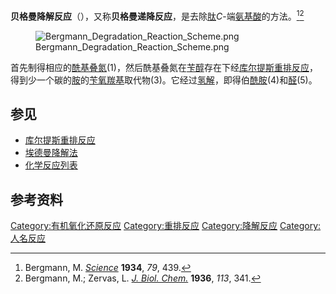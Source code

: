 '''贝格曼降解反应'''（{{lang-de|Bergmann-Abbau}}），又称'''贝格曼递降反应'''，是去除[[肽|肽]]''C''-端[[氨基酸|氨基酸]]的方法。<ref>Bergmann, M. ''[[Science|Science]]'' '''1934''', ''79'', 439.</ref><ref>Bergmann, M.; Zervas, L. ''[[J._Biol._Chem.|J. Biol. Chem.]]'' '''1936''', ''113'', 341.</ref>

[[File:Bergmann_Degradation_Reaction_Scheme.png|center]]

首先制得相应的[[酰基叠氮|酰基叠氮]](1)，然后酰基叠氮在[[苄醇|苄醇]]存在下经[[库尔提斯重排反应|库尔提斯重排反应]]，得到少一个碳的[[胺|胺]]的[[苄氧羰基|苄氧羰基]]取代物(3)。它经过[[氢解|氢解]]，即得伯[[酰胺|酰胺]](4)和[[醛|醛]](5)。 

==参见==
*[[库尔提斯重排反应|库尔提斯重排反应]]
*[[埃德曼降解法|埃德曼降解法]]
*[[化学反应列表|化学反应列表]]

==参考资料==
{{Reflist}}

[[Category:有机氧化还原反应|Category:有机氧化还原反应]]
[[Category:重排反应|Category:重排反应]]
[[Category:降解反应|Category:降解反应]]
[[Category:人名反应|Category:人名反应]]